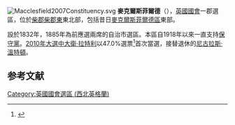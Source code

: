 [[File:Macclesfield2007Constituency.svg|right]]
'''麥克爾斯菲爾德'''（{{lang-en|Macclesfield}}），[[英國|英國]][[英國國會|國會]]一郡選區，位於[[柴郡|柴郡]][[柴郡東|柴郡東]]東北部，包括昔日[[麥克爾斯菲爾德區|麥克爾斯菲爾德區]]東部。

設於1832年，1885年為前應選兩席的自治市選區。本區自1918年以來一直支持[[保守黨_(英國)|保守黨]]。[[2010年英國大選|2010年大選中]][[大衛·拉特利|大衛·拉特利]]以47.0%選票<ref name="">{{cite news
|publisher=[[英國廣播公司|英國廣播公司]]
|date=2010年5月7日
|title=Election 2010/Constituency/Macclesfield
|url=http://news.bbc.co.uk/1/shared/election2010/results/constituency/c75.stm
|accessdate=2010年10月18日
|archive-date=2017年8月23日
|archive-url=https://web.archive.org/web/20170823074325/http://news.bbc.co.uk/1/shared/election2010/results/constituency/c75.stm
|dead-url=no
}}</ref>首次當選，接替退休的[[尼古拉斯·溫特頓|尼古拉斯·溫特頓]]。

==参考文献==
<div class="references-small">
<references></references>
</div>

{{DEFAULTSORT:Macclesfield (UK Parliament constituency)}}
[[Category:英國國會選區_(西北英格蘭)|Category:英國國會選區 (西北英格蘭)]]